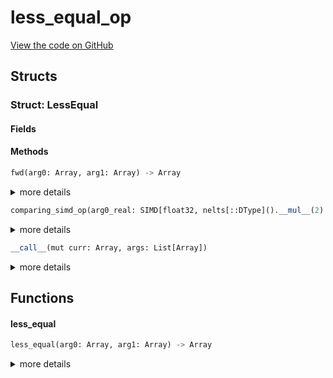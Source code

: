 # less_equal_op



[View the code on GitHub](https://github.com/endia-ai/Endia/tree/nightly/endia/functional/comparison_ops/less_equal_op.mojo)

## Structs

### Struct: LessEqual





#### Fields

#### Methods

```python
fwd(arg0: Array, arg1: Array) -> Array
```

<details>
<summary>more details</summary>

###### Args

- ``arg0``: ``Array``
  

- ``arg1``: ``Array``
  

###### Returns
- ``Array`` - 


</details>

```python
comparing_simd_op(arg0_real: SIMD[float32, nelts[::DType]().__mul__(2).__floordiv__(2)], arg1_real: SIMD[float32, nelts[::DType]().__mul__(2).__floordiv__(2)], arg0_imag: SIMD[float32, nelts[::DType]().__mul__(2).__floordiv__(2)], arg1_imag: SIMD[float32, nelts[::DType]().__mul__(2).__floordiv__(2)]) -> Tuple[SIMD[float32, nelts[::DType]().__mul__(2).__floordiv__(2)], SIMD[float32, nelts[::DType]().__mul__(2).__floordiv__(2)]]
```

<details>
<summary>more details</summary>

###### Args

- ``arg0_real``: ``SIMD[float32, nelts[::DType]().__mul__(2).__floordiv__(2)]``
  

- ``arg1_real``: ``SIMD[float32, nelts[::DType]().__mul__(2).__floordiv__(2)]``
  

- ``arg0_imag``: ``SIMD[float32, nelts[::DType]().__mul__(2).__floordiv__(2)]``
  

- ``arg1_imag``: ``SIMD[float32, nelts[::DType]().__mul__(2).__floordiv__(2)]``
  

###### Returns
- ``Tuple[SIMD[float32, nelts[::DType]().__mul__(2).__floordiv__(2)], SIMD[float32, nelts[::DType]().__mul__(2).__floordiv__(2)]]`` - 


</details>

```python
__call__(mut curr: Array, args: List[Array])
```

<details>
<summary>more details</summary>

###### Args

- ``curr``: ``Array``
  

- ``args``: ``List[Array]``
  


</details>

## Functions

#### **less_equal**

```python
less_equal(arg0: Array, arg1: Array) -> Array
```

<details>
<summary>more details</summary>

###### Args

- ``arg0``: ``Array``
  

- ``arg1``: ``Array``
  

###### Returns
- ``Array`` - 


</details>

